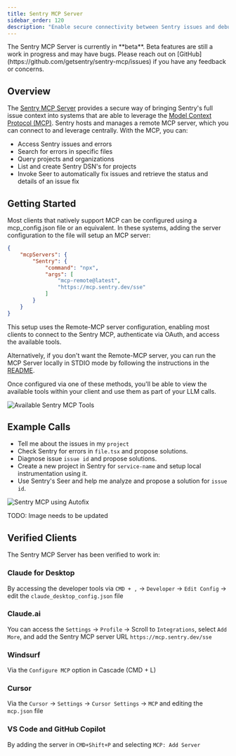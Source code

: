 ```yaml
---
title: Sentry MCP Server
sidebar_order: 120
description: "Enable secure connectivity between Sentry issues and debugging data, and LLM clients, using a Model Context Protocol (MCP) server."
---
```


<Alert>
  The Sentry MCP Server is currently in **beta**. Beta features are still a work in progress and may have bugs. Please reach out on
  [GitHub](https://github.com/getsentry/sentry-mcp/issues) if you have any feedback or concerns.
</Alert>

## Overview

The [Sentry MCP Server](https://mcp.sentry.dev) provides a secure way of bringing Sentry's full issue context into systems that are able to leverage the [Model Context Protocol (MCP)](https://modelcontextprotocol.io/introduction). Sentry hosts and manages a remote MCP server, which you can connect to and leverage centrally. With the MCP, you can:

- Access Sentry issues and errors
- Search for errors in specific files
- Query projects and organizations
- List and create Sentry DSN's for projects
- Invoke Seer to automatically fix issues and retrieve the status and details of an issue fix

<VimeoEmbed id="1080588938?h=1e437d4874" />

## Getting Started

Most clients that natively support MCP can be configured using a mcp_config.json file or an equivalent. In these systems, adding the server configuration to the file will setup an MCP server: 

```json
{
    "mcpServers": {
        "Sentry": {
            "command": "npx",
            "args": [
                "mcp-remote@latest",
                "https://mcp.sentry.dev/sse"
            ]
        }
    }
}
```

This setup uses the Remote-MCP server configuration, enabling most clients to connect to the Sentry MCP, authenticate via OAuth, and access the available tools.

Alternatively, if you don't want the Remote-MCP server, you can run the MCP Server locally in STDIO mode by following the instructions in the [README](https://github.com/getsentry/sentry-mcp).

Once configured via one of these methods, you'll be able to view the available tools within your client and use them as part of your LLM calls.

![Available Sentry MCP Tools](./img/mcp-tools.png)

## Example Calls 

- Tell me about the issues in my `project`
- Check Sentry for errors in `file.tsx` and propose solutions.
- Diagnose issue `issue id` and propose solutions.
- Create a new project in Sentry for `service-name` and setup local instrumentation using it.
- Use Sentry's Seer and help me analyze and propose a solution for `issue id`.

![Sentry MCP using Autofix](./img/mcp-autofix1.png)

TODO: Image needs to be updated

## Verified Clients 

The Sentry MCP Server has been verified to work in: 

### Claude for Desktop 

By accessing the developer tools via `CMD + ,` -> `Developer` -> `Edit Config` -> edit the `claude_desktop_config.json` file 

### Claude.ai 

You can access the `Settings` -> `Profile` -> Scroll to `Integrations`, select `Add More`, and add the Sentry MCP server URL `https://mcp.sentry.dev/sse`

### Windsurf

Via the `Configure MCP` option in Cascade (CMD + L)

### Cursor

Via the `Cursor` -> `Settings` -> `Cursor Settings` -> `MCP` and editing the `mcp.json` file

### VS Code and GitHub Copilot

By adding the server in `CMD+Shift+P` and selecting `MCP: Add Server`

